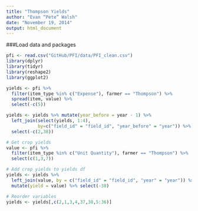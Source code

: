 ```yaml
---
title: "Thompson Yields"
author: "Evan “Pete” Walsh"
date: "November 19, 2014"
output: html_document
---
```


###Load data and packages

```r
pfi <- read.csv("GitHub/PFI/data/PFI_clean.csv")
library(dplyr)
library(tidyr)
library(reshape2)
library(ggplot2)
```


```r
yields <- pfi %>%
  filter(item_type %in% c("Expense"), farmer == "Thompson") %>% 
  spread(item, value) %>% 
  select(-c(5))

yields <- yields %>% mutate(year_before = year - 1) %>%
  left_join(select(yields, 1:4), 
            by=c("field_id" = "field_id", "year_before" = "year")) %>%
  select(-c(2,38))

# Get crop yields
value <- pfi %>% 
  filter(item_type %in% c("Unit Quantity"), farmer == "Thompson") %>%
  select(c(1,3,7))

# Add crop yields to yields df
yields <- yields %>% 
  left_join(value, by = c("field_id" = "field_id", "year" = "year")) %>%
  mutate(yield = value) %>% select(-38)

# Reorder variables
yields <- yields[,c(2,1,3,4,37,38,5:36)]
```

